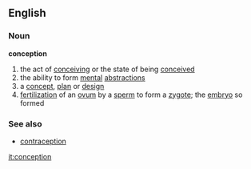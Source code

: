 ==English==
===Noun===
'''conception'''
# the act of [[conceiving]] or the state of being [[conceived]]
# the ability to form [[mental]] [[abstraction]]s
# a [[concept]], [[plan]] or [[design]]
# [[fertilization]] of an [[ovum]] by a [[sperm]] to form a [[zygote]]; the [[embryo]] so formed
===See also===
*[[contraception]]

[[it:conception]]